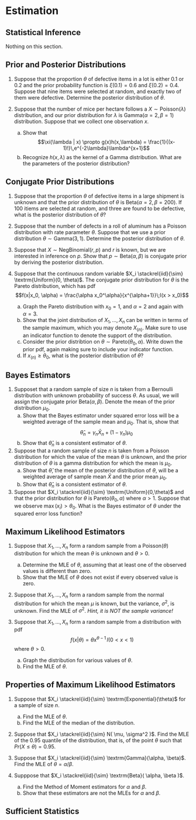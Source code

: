 
# Estimation

## Statistical Inference

Nothing on this section.

## Prior and Posterior Distributions

1. Suppose that the proportion $\theta$ of defective items in a lot is either $0.1$ or $0.2$ and the prior probability function is $\xi(0.1)=0.6$ and $\xi(0.2)=0.4$. Suppose that nine items were selected at random, and exactly two of them were defective. Determine the posterior distribution of $\theta$.

2. Suppose that the number of mice per hectare follows a $X\sim \textrm{Poisson}(\lambda)$ distribution, and our prior distribution for $\lambda$ is Gamma($\alpha=2, \beta=1$) distribution. Suppose that we collect one observation $x$.
    a. Show that $$\xi(\lambda | x) \propto g(x)h(x,\lambda) = \frac{1}{(x-1)!}\,e^{-2\lambda}\lambda^{x+1}$$
    b. Recognize $h(x,\lambda)$ as the kernel of a Gamma distribution. What are the parameters of the posterior distribution?


## Conjugate Prior Distributions

1. Suppose that the proportion $\theta$ of defective items in a large shipment is unknown and that the prior distribution of $\theta$ is $\textrm{Beta}(\alpha=2, \beta=200)$. If 100 itiems are selected at random, and three are found to be defective, what is the posterior distribution of $\theta$?

2. Suppose that the number of defects in a roll of aluminum has a Poisson distribution with rate parameter $\theta$. Suppose that we use a prior distribution $\theta \sim \textrm{Gamma}(3, 1)$. Determine the posterior distribution of $\theta$.

3. Suppose that $X \sim \textrm{NegBinomial}(r,p)$ and $r$ is known, but we are interested in inference on $p$. Show that $p \sim \textrm{Beta}(\alpha,\beta)$ is conjugate prior by deriving the posterior distribution.

4. Suppose that the continuous random variable $X_i \stackrel{iid}{\sim} \textrm{Uniform}(0, \theta)$. The conjugate prior distribution for $\theta$ is the Pareto distribution, which has pdf
$$f(x|x_0, \alpha) = \frac{\alpha x_0^\alpha}{x^{\alpha+1}}\;I(x > x_0)$$
    a. Graph the Pareto distribution with $x_0=1$, and $\alpha=2$ and again with $\alpha=3$.
    b. Show that the joint distribution of $X_1,\dots,X_n$ can be written in terms of the sample maximum, which you may denote $X_{(n)}$. Make sure to use an indicator function to denote the support of the distribution.
    c. Consider the prior distribtion on $\theta \sim \textrm{Pareto}(\theta_0, \alpha)$. Write down the prior pdf, again making sure to include your indicator function.
    d. If $x_{(n)} \ge \theta_0$, what is the posterior distribution of $\theta$?
    
## Bayes Estimators

1. Supposet that a random sample of size $n$ is taken from a Bernoulli distribution with unknown probability of success $\theta$. As usual, we will assign the conjugate prior $\textrm{Beta}(\alpha, \beta)$.  Denote the mean of the prior distribution $\mu_0$. 
    a. Show that the Bayes estimator under squared error loss will be a weighted average of the sample mean and $\mu_0$.  That is, show that 
    $$\hat{\theta}_n = \gamma_n \bar{X}_n + (1-\gamma_n)\mu_0$$
    b. Show that $\hat{\theta}_n$ is a consistent estimator of $\theta$.
    
2. Suppose that a random sample of size $n$ is taken from a Poisson distribution for which the value of the mean $\theta$ is unknown, and the prior distribution of $\theta$ is a gamma distribution for which the mean is $\mu_0$. 
    a. Show that $\hat{\theta}$, the mean of the posterior distribution of $\theta$, will be a weighted average of sample mean $\bar{X}$ and the prior mean $\mu_0$.
    b. Show that $\hat{\theta}_n$ is a consistent estimator of $\theta$.
    
3. Suppose that $X_i \stackrel{iid}{\sim} \textrm{Uniform}(0,\theta)$ and that the prior distribution for $\theta$ is $\textrm{Pareto}(\theta_0, \alpha)$ where $\alpha > 1$. Suppose that we observe $\max(x_i) > \theta_0$. What is the Bayes estimator of $\theta$ under the squared error loss function?

## Maximum Likelihood Estimators

1. Suppose that $X_1, \dots, X_n$ form a random sample from a Poisson($\theta$) distribution for which the mean $\theta$ is unknown and $\theta > 0$.
    a. Determine the MLE of $\theta$, assuming that at least one of the observed values is different than zero.
    b. Show that the MLE of $\theta$ does not exist if every observed value is zero.
    
2. Suppose that $X_1, \dots, X_n$ form a random sample from the normal distribution for which the mean $\mu$ is known, but the variance, $\sigma^2$, is unknown.  Find the MLE of $\sigma^2$.  _Hint, it is NOT the sample variance!_

3. Suppose that $X_1, \dots, X_n$ form a random sample from a distribution with pdf
$$f(x|\theta) = \theta x^{\theta-1} \,  I( 0 < x < 1 )$$
where $\theta > 0$.  
    a) Graph the distribution for various values of $\theta$.
    b) Find the MLE of $\theta$.
    
## Properties of Maximum Likelihood Estimators

1. Suppose that $X_i \stackrel{iid}{\sim} \textrm{Exponential}(\theta)$ for a sample of size $n$.
    a) Find the MLE of $\theta$.
    b) Find the MLE of the median of the distribution.

2. Suppose that $X_i \stackrel{iid}{\sim} N( \mu, \sigma^2 )$. Find the MLE of the 0.95 quantile of the distribution, that is, of the point $\theta$ such that $Pr( X \le \theta) = 0.95$.

3. Suppose that $X_i \stackrel{iid}{\sim} \textrm{Gamma}(\alpha, \beta)$. Find the MLE of $\theta = \alpha/\beta$.

4. Supppose that $X_i \stackrel{iid}{\sim} \textrm{Beta}( \alpha, \beta )$.
    a. Find the Method of Moment estimators for $\alpha$ and $\beta$.
    b. Show that these estimators are not the MLEs for $\alpha$ and $\beta$.
    
## Sufficient Statistics

